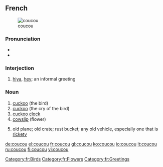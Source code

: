 ==French==
{{wikipedia|lang=fr}}
[[Image:Cuculus canorus.jpg|thumb|coucou]]

===Pronunciation===
* {{IPA|/kuku/|lang=fr}}
* {{audio|Fr-coucou.ogg|Audio}}

===Interjection===
{{fr-intj}}

# {{colloquial|lang=fr}} [[hiya]], [[hey]]; an informal greeting

===Noun===
{{fr-noun|m}}

# [[cuckoo]] (the bird)
# [[cuckoo]] (the cry of the bird)
# [[cuckoo clock]]
# [[cowslip]] (flower)
# {{informal|lang=fr}} old plane; old crate; rust bucket; any old vehicle, especially one that is [[rickety]]

[[Category:fr:Birds]]
[[Category:fr:Flowers]]
[[Category:fr:Greetings]]

[[de:coucou]]
[[el:coucou]]
[[fr:coucou]]
[[gl:coucou]]
[[ko:coucou]]
[[io:coucou]]
[[lt:coucou]]
[[ru:coucou]]
[[fi:coucou]]
[[vi:coucou]]